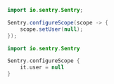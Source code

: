 ```java {tabTitle: Java}
import io.sentry.Sentry;

Sentry.configureScope(scope -> {
    scope.setUser(null);
});
```

```kotlin {tabTitle: Kotlin}
import io.sentry.Sentry

Sentry.configureScope {
    it.user = null
}
```
